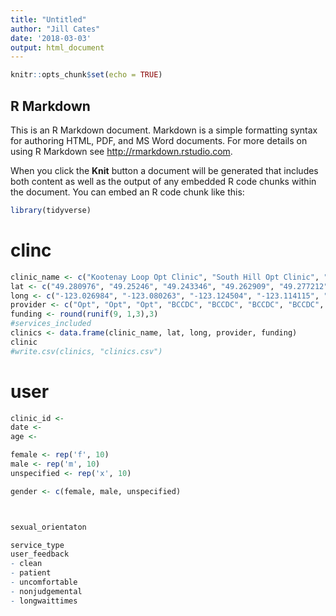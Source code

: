 ```yaml
---
title: "Untitled"
author: "Jill Cates"
date: '2018-03-03'
output: html_document
---
```


```r
knitr::opts_chunk$set(echo = TRUE)
```

## R Markdown

This is an R Markdown document. Markdown is a simple formatting syntax for authoring HTML, PDF, and MS Word documents. For more details on using R Markdown see <http://rmarkdown.rstudio.com>.

When you click the **Knit** button a document will be generated that includes both content as well as the output of any embedded R code chunks within the document. You can embed an R code chunk like this:

```r
library(tidyverse)
```

# clinc
```r
clinic_name <- c("Kootenay Loop Opt Clinic", "South Hill Opt Clinic", "Vancouver Opt Clinic", "ADAP (AIDS and Disability Action Program)", "AIDS Vancouver", "Alina Wydra", "Aquarius Medical Clinic", "Bayswater Medical Clinic", "Bloom Community Midwives")
lat <- c("49.280976", "49.25246", "49.243346", "49.262909", "49.277212", "49.263736", "49.273822", "49.264481", "49.279902")
long <- c("-123.026984", "-123.080263", "-123.124504", "-123.114115", "-123.1239", "-123.118004", "-123.120589", "-123.171416", "-123.129868")
provider <- c("Opt", "Opt", "Opt", "BCCDC", "BCCDC", "BCCDC", "BCCDC", "BCCDC", "BCCDC")
funding <- round(runif(9, 1,3),3)
#services_included
clinics <- data.frame(clinic_name, lat, long, provider, funding)
clinic
#write.csv(clinics, "clinics.csv")
```


# user
```r
clinic_id <- 
date <- 
age <- 

female <- rep('f', 10)
male <- rep('m', 10)
unspecified <- rep('x', 10)

gender <- c(female, male, unspecified)



sexual_orientaton

service_type
user_feedback
- clean
- patient
- uncomfortable
- nonjudgemental
- longwaittimes

```
